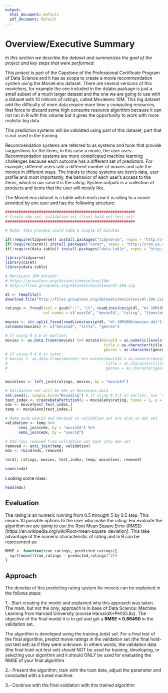 ```yaml
---
output:
  html_document: default
  pdf_document: default
---
```


# Overview/Executive Summary

*In this section we describe the dataset and summarizes the goal of the project and key steps that were performed.*
      
This project is part of the Capstone of the Professional Certificate Program of Data Science and it has as scope to create a movie recommendation system using the MovieLens dataset. There are several versions of this movielens, for example the one included in the dslabs package is just a small subset of a much larger dataset and the one we are going to use with a dataset with 10 millions of ratings, called Movielens 10M. This big dataset add the difficulty of more data require more time y computing resources, that force to discard some high consume resource algorithm because it can not ran in R with this volume but it gives the opportunity to work with more realistic big data.

This prediction systems will be validated using part of this dataset, part that is not used in the training.

Recommendation systems are referred to as systems and tools that provide suggestions for the items, in this case a movie, the user uses. Recommendation systems are more complicated machine learning challenges because each outcome has a different set of predictors. For example, different users rate a different number of movies and rate the movies in different ways. The inputs to these systems are item’s data, user profile and most importantly, the behavior of each user's access to the items, which in our case it is the rating. System outputs is a collection of products and items that the user will mostly like.





The MovieLens dataset is a table witch each row it is rating to a movie provided by one user and has the following structure:

```r
##########################################################
# Create edx set, validation set (final hold-out test set)
##########################################################

# Note: this process could take a couple of minutes

if(!require(tidyverse)) install.packages("tidyverse", repos = "http://cran.us.r-project.org")
if(!require(caret)) install.packages("caret", repos = "http://cran.us.r-project.org")
if(!require(data.table)) install.packages("data.table", repos = "http://cran.us.r-project.org")

library(tidyverse)
library(caret)
library(data.table)

# MovieLens 10M dataset:
# https://grouplens.org/datasets/movielens/10m/
# http://files.grouplens.org/datasets/movielens/ml-10m.zip

dl <- tempfile()
download.file("http://files.grouplens.org/datasets/movielens/ml-10m.zip", dl)

ratings <- fread(text = gsub("::", "\t", readLines(unzip(dl, "ml-10M100K/ratings.dat"))),
                 col.names = c("userId", "movieId", "rating", "timestamp"))

movies <- str_split_fixed(readLines(unzip(dl, "ml-10M100K/movies.dat")), "\\::", 3)
colnames(movies) <- c("movieId", "title", "genres")

# if using R 3.6 or earlier:
movies <- as.data.frame(movies) %>% mutate(movieId = as.numeric(levels(movieId))[movieId],
                                            title = as.character(title),
                                            genres = as.character(genres))
# if using R 4.0 or later:
# movies <- as.data.frame(movies) %>% mutate(movieId = as.numeric(movieId),
#                                            title = as.character(title),
#                                            genres = as.character(genres))


movielens <- left_join(ratings, movies, by = "movieId")

# Validation set will be 10% of MovieLens data
set.seed(1, sample.kind="Rounding") # if using R 3.5 or earlier, use `set.seed(1)`
test_index <- createDataPartition(y = movielens$rating, times = 1, p = 0.1, list = FALSE)
edx <- movielens[-test_index,]
temp <- movielens[test_index,]

# Make sure userId and movieId in validation set are also in edx set
validation <- temp %>% 
      semi_join(edx, by = "movieId") %>%
      semi_join(edx, by = "userId")

# Add rows removed from validation set back into edx set
removed <- anti_join(temp, validation)
edx <- rbind(edx, removed)

rm(dl, ratings, movies, test_index, temp, movielens, removed)
```


```r
names(edx)
```

Looking some rows:

```r
head(edx)

```


## Evaluation
The rating is an numeric running from 0.5 througth 5 by 0.5 step. This means 10 possible options to the user who make the rating.
For evaluate the algorithm we are going to use the Root Mean Square Error (RMSE) [https://en.wikipedia.org/wiki/Root-mean-square_deviation]. This take advantage of the numeric characteristic of rating and in R can be represented as:

```r
RMSE <- function(true_ratings, predicted_ratings){
  sqrt(mean((true_ratings - predicted_ratings)^2))
}
```

## Approach
The develop of this predicting rating system for moveis can be explained in the follows steps:

1.- Start creating the model and explained why this approach was taken. The main, but not the only, approach is in base of Data Science: Machine Learning from	Harvard University (course HarvardX+PH125.8x). The objective of the final model it is to get and get a **RMSE < 0.86490** in the validation set.

The algorithm is developed using the training (edx) set. For a final test of the final algorithm, predict movie ratings in the validation set (the final hold-out test set) as if they were unknown. In others words, the validation data (the final hold-out test set) should NOT be used for training, developing, or selecting your algorithm and it should ONLY be used for evaluating the RMSE of your final algorithm

2.- Present the algorithm, train with the train data, adjust the parameter and concluded with a tuned machine

3.- Continue with the final validation with this trained algorithm 


\newpage